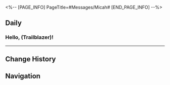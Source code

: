 <%-- [PAGE_INFO]
PageTitle=#Messages/Micah#
[END_PAGE_INFO] --%>
{{Messages Infobox
|id        = 154
|image     = NPC Micah Icon.png
|type      = NPC
|sender    = Micah
|signature = 
|faction   = Others
}}

==Daily==
===Hello, (Trailblazer)!===
{{Messages|text=
:'''Micah:''' Hello, (Trailblazer)!
:'''Micah:''' Great news! Just a few moments ago, Miss Kaimee's calculations showed that the memoria loss at Dreamflux Reef has stopped entirely.
:'''Micah:''' The work you've put into the Dreamscape is deeply appreciated. I can't thank you enough.
:{Choice} That's fantastic news!
::'''(Trailblazer):''' That's fantastic news! I'm sure Dreamflux Reef will recover soon enough
:{Choice} It was nothing
::'''(Trailblazer):''' All in a day's work for the Nameless
:'''Micah:''' Gallagher and Mikhail would've wanted to express their appreciation too, but I guess now I must convey it on their behalf.
:'''Micah:''' I remember when you all first arrived in Penacony, Gallagher was so nervous and hopeful after hearing of it. It's not every day that he gets that way.
:'''Micah:''' Don't let his laid-back demeanor deceive you. Every time he spoke with you, he'd carefully think through his words beforehand.
:'''Micah:''' Mikhail was the same way. If he could see how outstanding the younger generation is, he'd be thrilled.
:{Choice} Is that so...
::'''(Trailblazer):''' I didn't expect to see that side of Mr. Gallagher!
::'''(Trailblazer):''' If only they were still here...
:{Choice} That's truly unfortunate...
::'''(Trailblazer):''' Their dream has come true, but they can no longer see it themselves...
::'''(Trailblazer):''' That's truly unfortunate...
:'''Micah:''' But there's no need to feel so down about it.
:'''Micah:''' Mikhail's wish has been fulfilled, and Gallagher kept his promise after a long and seemingly endless wait.
:'''Micah:''' The dream shouldn't rest on the shoulders of one person when it's a vision we all share.
:'''Micah:''' From Mikhail's grandfather, to Mikhail, to Gallagher, and now to you guys...
:'''Micah:''' They may have left us, but the dream of the Nameless continues to thrive. That's the greatest solace we can offer them.
:'''Micah:''' Eventually, you'll embark on a new journey. When you do, may you connect with more worlds and carry the dream of trailblazing across the Cosmos.
:'''Micah:''' Please take this token of our appreciation.
}}
----

==Change History==
{{Change History|2.3}}

==Navigation==
{{Messages Navbox}}